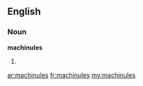 ==English==

===Noun===
'''machinules'''

# {{plural of|[[machinule]]}}

[[ar:machinules]]
[[fr:machinules]]
[[my:machinules]]